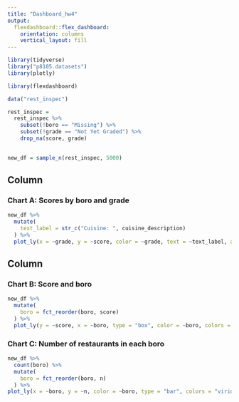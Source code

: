 ```yaml
---
title: "Dashboard_hw4"
output: 
  flexdashboard::flex_dashboard:
    orientation: columns
    vertical_layout: fill
---
```


```r
library(tidyverse)
library("p8105.datasets")
library(plotly)

library(flexdashboard)
```

```r
data("rest_inspec")

rest_inspec = 
  rest_inspec %>%
    subset(!boro == "Missing") %>%
    subset(!grade == "Not Yet Graded") %>%
    drop_na(score, grade)
  

new_df = sample_n(rest_inspec, 5000)
```

Column {data-width=650}
-----------------------------------------------------------------------

### Chart A: Scores by boro and grade

```r
new_df %>%
  mutate(
    text_label = str_c("Cuisine: ", cuisine_description)
  ) %>%
  plot_ly(x = ~grade, y = ~score, color = ~grade, text = ~text_label, alpha = 0.5, type = "scatter", mode = "markers")
```

Column {data-width=350}
-----------------------------------------------------------------------

### Chart B: Score and boro

```r
new_df %>%
  mutate(
    boro = fct_reorder(boro, score)
  ) %>%
  plot_ly(y = ~score, x = ~boro, type = "box", color = ~boro, colors = "viridis")
```

### Chart C: Number of restaurants in each boro

```r
new_df %>%
  count(boro) %>%
  mutate(
    boro = fct_reorder(boro, n) 
  ) %>%
plot_ly(x = ~boro, y = ~n, color = ~boro, type = "bar", colors = "viridis")
```

